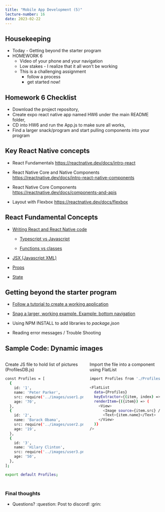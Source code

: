 ```yaml
---
title: "Mobile App Development (5)"
lecture-number: 16
date: 2023-02-22
---
```



## Housekeeping

- Today - Getting beyond the starter program
- HOMEWORK 6
    - Video of your phone and your navigation
    - Low stakes - I realize that it all won't be working
    - This is a challenging assignment
        - follow a process
        - get started now!

## Homework 6 Checklist

- Download the project repository,
- Create expo react native app named HW6 under the main README folder,
- CD into HW6 and run the App.js to make sure all works,
- Find a larger snack/program and start pulling components into your program


## Key React Native concepts

- React Fundamentals <https://reactnative.dev/docs/intro-react>

- React Native Core and Native Components <https://reactnative.dev/docs/intro-react-native-components>

- React Native Core Components <https://reactnative.dev/docs/components-and-apis>

- Layout with Flexbox <https://reactnative.dev/docs/flexbox>

## React Fundamental Concepts

- [Writing React and React Native code](https://reactnative.dev/docs/intro-react)

    - [Typescript vs Javascript](https://www.guru99.com/typescript-vs-javascript.html)

    - [Functions vs classes](https://reactnative.dev/docs/intro-react#your-first-component)

- [JSX (Javascript XML)](https://www.w3schools.com/react/react_jsx.asp)

- [Props](https://reactnative.dev/docs/intro-react#props)

- [State](https://reactnative.dev/docs/intro-react#state)


## Getting beyond the starter program

- [Follow a tutorial to create a working application](https://docs.expo.dev/tutorial/introduction/)

- [Snag a larger, working example. Example: bottom navigation](https://snack.expo.dev/@aboutreact/bottom-navigation-example?session_id=snack-session-CxUjYtYnj
)

- Using NPM INSTALL to add libraries to *package.json*

- Reading error messages / Trouble Shooting


## Sample Code: Dynamic images {.smaller}

::::{.columns}

:::{.column}
Create JS file to hold list of pictures (ProfilesDB.js)
```bash
const Profiles = [
  {
    id: '1',
    name: 'Peter Parker',
    src: require('../images/user1.png'),
    age: '70',
  },
  {
    id: '2',
    name: 'Barack Obama',
    src: require('../images/user2.png'),
    age: '19',
  },
  {
    id: '3',
    name: 'Hilary Clinton',
    src: require('../images/user3.png'),
    age: '50',
  },
];

export default Profiles;
```
:::


:::{.column}
Import the file into a component using FlatList
```bash
import Profiles from './ProfilesDB.js';

<FlatList
  data={Profiles}
  keyExtractor={(item, index) => item.id}
  renderItem={({item}) => (
    <View>
      <Image source={item.src} />
      <Text>{item.name}</Text>
    </View>
  )}
/>
```
:::


::::

## {background-color="black"}

### Final thoughts

- Questions? :question:    Post to discord! :grin:

